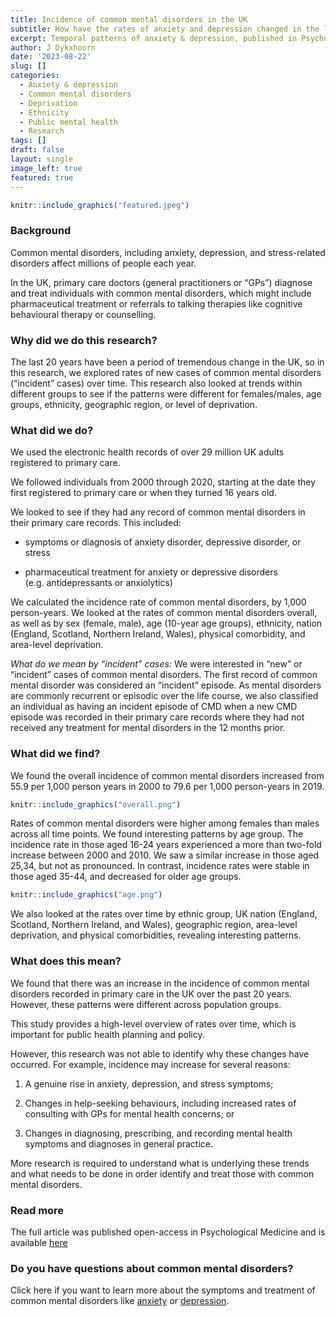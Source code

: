 ---
title: Incidence of common mental disorders in the UK
subtitle: How have the rates of anxiety and depression changed in the last 20 years?  
excerpt: Temporal patterns of anxiety & depression, published in Psychological Medicine. 
author: J Dykxhoorn
date: '2023-08-22'
slug: []
categories:
  - Anxiety & depression
  - Common mental disorders
  - Deprivation
  - Ethnicity
  - Public mental health
  - Research
tags: []
draft: false
layout: single
image_left: true
featured: true
---

```{r, echo=FALSE, out.width="100%", fig.align = 'center', fig.cap="Automat by Edward Hopper (1927)"}
knitr::include_graphics("featured.jpeg")
```

### Background 
Common mental disorders, including anxiety, depression, and stress-related disorders affect millions of people each year. 

In the UK, primary care doctors (general practitioners or "GPs") diagnose and treat individuals with common mental disorders, which might include pharmaceutical treatment or referrals to talking therapies like cognitive behavioural therapy or counselling.

### Why did we do this research?
The last 20 years have been a period of tremendous change in the UK, so in this research, we explored rates of new cases of common mental disorders ("incident" cases) over time. This research also looked at trends within different groups to see if the patterns were different for females/males, age groups, ethnicity, geographic region, or level of deprivation.  

### What did we do? 
We used the electronic health records of over 29 million UK adults registered to primary care. 

We followed individuals from 2000 through 2020, starting at the date they first registered to primary care or when they turned 16 years old.  

We looked to see if they had any record of common mental disorders in their primary care records. This included: 

+ symptoms or diagnosis of anxiety disorder, depressive disorder, or stress

+ pharmaceutical treatment for anxiety or depressive disorders (e.g. antidepressants or anxiolytics) 

We calculated the incidence rate of common mental disorders, by 1,000 person-years. We looked at the rates of common mental disorders overall, as well as by sex (female, male), age (10-year age groups), ethnicity, nation (England, Scotland, Northern Ireland, Wales), physical comorbidity, and area-level deprivation. 


*What do we mean by "incident" cases:* We were interested in "new" or "incident" cases of common mental disorders. The first record of common mental disorder was considered an "incident" episode. As mental disorders are commonly recurrent or episodic over the life course, we also classified an individual as having an incident episode of CMD when a new CMD episode was recorded in their primary care records where they had not received any treatment for mental disorders in the 12 months prior. 


### What did we find? 

We found the overall incidence of common mental disorders increased from 55.9 per 1,000 person years in 2000 to 79.6 per 1,000 person-years in 2019. 

```{r, echo=FALSE, out.width="75%", fig.align = 'center', fig.cap="Recorded annual incidence rate of common mental disorders (per 1000 person-years), overall"}
knitr::include_graphics("overall.png")
```

Rates of common mental disorders were higher among females than males across all time points. We found interesting patterns by age group. The incidence rate in those aged 16-24 years experienced a more than two-fold increase between 2000 and 2010. We saw a similar increase in those aged 25,34, but not as pronounced. In contrast, incidence rates were stable in those aged 35-44, and decreased for older age groups. 

```{r, echo=FALSE, out.width="75%", fig.align = 'center', fig.cap="Recorded annual incidence rate of common mental disorders (per 1000 person-years), by age"}
knitr::include_graphics("age.png")
```

We also looked at the rates over time by ethnic group, UK nation (England, Scotland, Northern Ireland, and Wales), geographic region, area-level deprivation, and physical comorbidities, revealing interesting patterns. 


### What does this mean? 

We found that there was an increase in the incidence of common mental disorders recorded in primary care in the UK over the past 20 years. However, these patterns were different across population groups. 

This study provides a high-level overview of rates over time, which is important for public health planning and policy. 

However, this research was not able to identify why these changes have occurred. For example, incidence may increase for several reasons: 

1.    A genuine rise in anxiety, depression, and stress symptoms; 

2.    Changes in help-seeking behaviours, including increased rates of consulting with GPs for mental health concerns; or 

3.    Changes in diagnosing, prescribing, and recording mental health symptoms and diagnoses in general practice.

More research is required to understand what is underlying these trends and what needs to be done in order identify and treat those with common mental disorders. 


### Read more 

The full article was published open-access in Psychological Medicine and is available
[here](https://www.cambridge.org/core/journals/psychological-medicine/article/temporal-patterns-in-the-recorded-annual-incidence-of-common-mental-disorders-over-two-decades-in-the-united-kingdom-a-primary-care-cohort-study/5FDB89622CEED13B8538CAA28E837144)

### Do you have questions about common mental disorders? 

Click here if you want to learn more about the symptoms and treatment of common mental disorders like [anxiety](https://www.nhsinform.scot/illnesses-and-conditions/mental-health/anxiety) or [depression](https://www.nhsinform.scot/illnesses-and-conditions/mental-health/depression).  